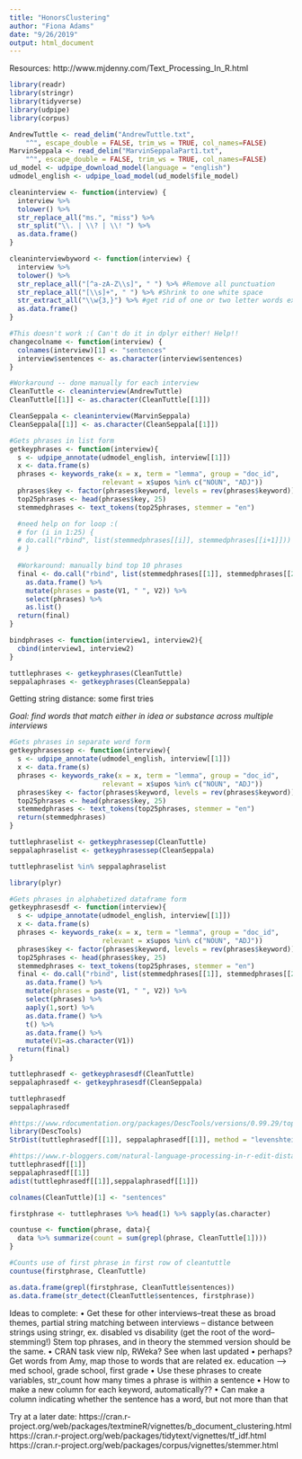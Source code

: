 ```yaml
---
title: "HonorsClustering"
author: "Fiona Adams"
date: "9/26/2019"
output: html_document
---
```

Resources:
http://www.mjdenny.com/Text_Processing_In_R.html
```r
library(readr)
library(stringr)
library(tidyverse)
library(udpipe)
library(corpus)
```

```r
AndrewTuttle <- read_delim("AndrewTuttle.txt", 
    "^", escape_double = FALSE, trim_ws = TRUE, col_names=FALSE)
MarvinSeppala <- read_delim("MarvinSeppalaPart1.txt", 
    "^", escape_double = FALSE, trim_ws = TRUE, col_names=FALSE)
ud_model <- udpipe_download_model(language = "english")
udmodel_english <- udpipe_load_model(ud_model$file_model)
```

```r
cleaninterview <- function(interview) {
  interview %>% 
  tolower() %>%
  str_replace_all("ms.", "miss") %>%
  str_split("\\. | \\? | \\! ") %>%
  as.data.frame()
}

cleaninterviewbyword <- function(interview) {
  interview %>% 
  tolower() %>%
  str_replace_all("[^a-zA-Z\\s]", " ") %>% #Remove all punctuation 
  str_replace_all("[\\s]+", " ") %>% #Shrink to one white space
  str_extract_all("\\w{3,}") %>% #get rid of one or two letter words ex. i, or
  as.data.frame()
}

#This doesn't work :( Can't do it in dplyr either! Help!!
changecolname <- function(interview) {
  colnames(interview)[1] <- "sentences"
  interview$sentences <- as.character(interview$sentences)
}

#Workaround -- done manually for each interview
CleanTuttle <- cleaninterview(AndrewTuttle)
CleanTuttle[[1]] <- as.character(CleanTuttle[[1]])

CleanSeppala <- cleaninterview(MarvinSeppala)
CleanSeppala[[1]] <- as.character(CleanSeppala[[1]])
```

```r
#Gets phrases in list form
getkeyphrases <- function(interview){
  s <- udpipe_annotate(udmodel_english, interview[[1]])
  x <- data.frame(s)
  phrases <- keywords_rake(x = x, term = "lemma", group = "doc_id", 
                       relevant = x$upos %in% c("NOUN", "ADJ"))
  phrases$key <- factor(phrases$keyword, levels = rev(phrases$keyword))
  top25phrases <- head(phrases$key, 25)
  stemmedphrases <- text_tokens(top25phrases, stemmer = "en")

  #need help on for loop :(
  # for (i in 1:25) {
  # do.call("rbind", list(stemmedphrases[[i]], stemmedphrases[[i+1]]))
  # }
  
  #Workaround: manually bind top 10 phrases
  final <- do.call("rbind", list(stemmedphrases[[1]], stemmedphrases[[2]], stemmedphrases[[3]],    stemmedphrases[[4]], stemmedphrases[[5]], stemmedphrases[[6]], stemmedphrases[[7]], stemmedphrases[[8]], stemmedphrases[[9]], stemmedphrases[[10]])) %>% 
    as.data.frame() %>% 
    mutate(phrases = paste(V1, " ", V2)) %>%
    select(phrases) %>%
    as.list()
  return(final)
}

bindphrases <- function(interview1, interview2){
  cbind(interview1, interview2)
}

tuttlephrases <- getkeyphrases(CleanTuttle)
seppalaphrases <- getkeyphrases(CleanSeppala)
```

Getting string distance: some first tries

*Goal: find words that match either in idea or substance across multiple interviews*
```r
#Gets phrases in separate word form
getkeyphrasessep <- function(interview){
  s <- udpipe_annotate(udmodel_english, interview[[1]])
  x <- data.frame(s)
  phrases <- keywords_rake(x = x, term = "lemma", group = "doc_id", 
                       relevant = x$upos %in% c("NOUN", "ADJ"))
  phrases$key <- factor(phrases$keyword, levels = rev(phrases$keyword))
  top25phrases <- head(phrases$key, 25)
  stemmedphrases <- text_tokens(top25phrases, stemmer = "en")
  return(stemmedphrases)
}

tuttlephraselist <- getkeyphrasessep(CleanTuttle)
seppalaphraselist <- getkeyphrasessep(CleanSeppala)

tuttlephraselist %in% seppalaphraselist
```

```r
library(plyr)

#Gets phrases in alphabetized dataframe form
getkeyphrasesdf <- function(interview){
  s <- udpipe_annotate(udmodel_english, interview[[1]])
  x <- data.frame(s)
  phrases <- keywords_rake(x = x, term = "lemma", group = "doc_id", 
                       relevant = x$upos %in% c("NOUN", "ADJ"))
  phrases$key <- factor(phrases$keyword, levels = rev(phrases$keyword))
  top25phrases <- head(phrases$key, 25)
  stemmedphrases <- text_tokens(top25phrases, stemmer = "en")
  final <- do.call("rbind", list(stemmedphrases[[1]], stemmedphrases[[2]], stemmedphrases[[3]],    stemmedphrases[[4]], stemmedphrases[[5]], stemmedphrases[[6]], stemmedphrases[[7]], stemmedphrases[[8]], stemmedphrases[[9]], stemmedphrases[[10]])) %>% 
    as.data.frame() %>% 
    mutate(phrases = paste(V1, " ", V2)) %>%
    select(phrases) %>%
    aaply(1,sort) %>%
    as.data.frame() %>%
    t() %>%
    as.data.frame() %>%
    mutate(V1=as.character(V1))
  return(final)
}

tuttlephrasedf <- getkeyphrasesdf(CleanTuttle)
seppalaphrasedf <- getkeyphrasesdf(CleanSeppala)

tuttlephrasedf
seppalaphrasedf
```

```r
#https://www.rdocumentation.org/packages/DescTools/versions/0.99.29/topics/StrDist
library(DescTools)
StrDist(tuttlephrasedf[[1]], seppalaphrasedf[[1]], method = "levenshtein", mismatch = 1, gap = 1, ignore.case = FALSE)
```

```r
#https://www.r-bloggers.com/natural-language-processing-in-r-edit-distance/
tuttlephrasedf[[1]]
seppalaphrasedf[[1]]
adist(tuttlephrasedf[[1]],seppalaphrasedf[[1]])
```

```r
colnames(CleanTuttle)[1] <- "sentences"

firstphrase <- tuttlephrases %>% head(1) %>% sapply(as.character)

countuse <- function(phrase, data){
  data %>% summarize(count = sum(grepl(phrase, CleanTuttle[1])))
}

#Counts use of first phrase in first row of cleantuttle
countuse(firstphrase, CleanTuttle)
```


```r
as.data.frame(grepl(firstphrase, CleanTuttle$sentences))
as.data.frame(str_detect(CleanTuttle$sentences, firstphrase))
```

Ideas to complete:
• Get these for other interviews--treat these as broad themes, partial string matching between interviews -- distance between strings using stringr, ex. disabled vs disability (get the root of the word--stemming!) Stem top phrases, and in theory the stemmed version should be the same. 
• CRAN task view nlp, RWeka? See when last updated
• perhaps? Get words from Amy, map those to words that are related ex. education --> med school, grade school, first grade
• Use these phrases to create variables, str_count how many times a phrase is within a sentence
• How to make a new column for each keyword, automatically??
• Can make a column indicating whether the sentence has a word, but not more than that

Try at a later date: 
https://cran.r-project.org/web/packages/textmineR/vignettes/b_document_clustering.html
https://cran.r-project.org/web/packages/tidytext/vignettes/tf_idf.html
https://cran.r-project.org/web/packages/corpus/vignettes/stemmer.html





